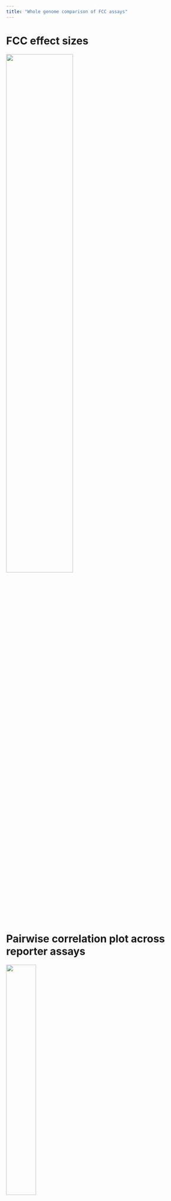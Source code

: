 ```yaml
---
title: "Whole genome comparison of FCC assays"
---
```


# FCC effect sizes

![](/figure/22_region_coverage_fcc_score/fig.region_coverage_fcc.histogram.zscore.grid.png){ width=60% }

# Pairwise correlation plot across reporter assays

![](/figure/22_region_coverage_fcc_score/fig.region_coverage_fcc.scatter_hex.zscore.grid.png){ width=40% }

![](/figure/22_region_coverage_fcc_score/fig.region_coverage_fcc.summary.starrmpracrispri.png){ width=40% }

![](/figure/22_region_coverage_fcc_score/fig.region_coverage_fcc.summary.starrmpra.png){ width=40% }

# Summarize STARR/MPRA/CRISPRi across all regions

fig.region_coverage_fcc.fcc_starrmpracrispri.ranknorm.overlap.png

fig.region_coverage_fcc.fcc_starrmpracrispri.ranknorm.png
